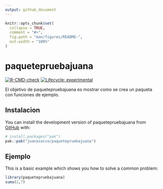 ```yaml
---
output: github_document
---
```


<!-- README.md is generated from README.Rmd. Please edit that file -->

```r
knitr::opts_chunk$set(
  collapse = TRUE,
  comment = "#>",
  fig.path = "man/figures/README-",
  out.width = "100%"
)
```

# paquetepruebajuana

<!-- badges: start -->
[![R-CMD-check](https://github.com/juanasacco/paquetepruebajuana/actions/workflows/R-CMD-check.yaml/badge.svg)](https://github.com/juanasacco/paquetepruebajuana/actions/workflows/R-CMD-check.yaml)
[![Lifecycle: experimental](https://img.shields.io/badge/lifecycle-experimental-orange.svg)](https://lifecycle.r-lib.org/articles/stages.html#experimental)
<!-- badges: end -->

El objetivo de paquetepruebajuana es mostrar como se crea un paqueta con funciones de ejemplo.

## Instalacion

You can install the development version of paquetepruebajuana from [GitHub](https://github.com/) with:

``` r
# install.packages("pak")
pak::pak("juanasacco/paquetepruebajuana")
```

## Ejemplo

This is a basic example which shows you how to solve a common problem:

```r
library(paquetepruebajuana)
suma(2,7)
```

